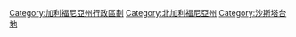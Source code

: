 {{Commons category|Modoc County, California}}
{{DEFAULTSORT:Modoc County}}
[[Category:加利福尼亞州行政區劃|Category:加利福尼亞州行政區劃]]
[[Category:北加利福尼亞州|Category:北加利福尼亞州]]
[[Category:沙斯塔台地|Category:沙斯塔台地]]